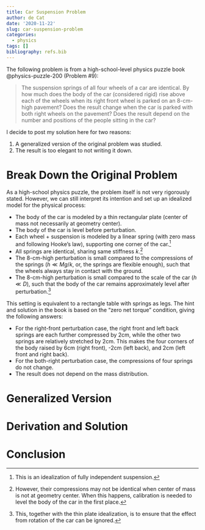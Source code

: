 ```yaml
---
title: Car Suspension Problem
author: de Cat
date: '2020-11-22'
slug: car-suspension-problem
categories:
  - physics
tags: []
bibliography: refs.bib
---
```


The following problem is from a high-school-level physics puzzle book @physics-puzzle-200 (Problem \#9):

> The suspension springs of all four wheels of a car are identical. By how much does the body of the car (considered rigid) rise above each of the wheels when its right front wheel is parked on an 8-cm-high pavement? Does the result change when the car is parked with both right wheels on the pavement? Does the result depend on the number and positions of the people sitting in the car?

I decide to post my solution here for two reasons:

1. A generalized version of the original problem was studied.
2. The result is too elegant to not writing it down.

# Break Down the Original Problem

As a high-school physics puzzle, the problem itself is not very rigorously stated. However, we can still interpret its intention and set up an idealized model for the physical process:

* The body of the car is modeled by a thin rectangular plate (center of mass not necessarily at geometry center).
* The body of the car is level before perturbation.
* Each wheel + suspension is modeled by a linear spring (with zero mass and following Hooke's law), supporting one corner of the car.[^1]
* All springs are identical, sharing same stiffness $k$.[^2]
* The 8-cm-high perturbation is small compared to the compressions of the springs ($h \ll Mg / k$, or, the springs are flexible enough), such that the wheels always stay in contact with the ground.
* The 8-cm-high perturbation is small compared to the scale of the car ($h \ll D$), such that the body of the car remains approximately level after perturbation.[^3]

This setting is equivalent to a rectangle table with springs as legs. The hint and solution in the book is based on the "zero net torque" condition, giving the following answers:

* For the right-front perturbation case, the right front and left back springs are each further compressed by 2cm, while the other two springs are relatively stretched by 2cm. This makes the four corners of the body raised by 6cm (right front), -2cm (left back), and 2cm (left front and right back).
* For the both-right perturbation case, the compressions of four springs do not change.
* The result does not depend on the mass distribution.

# Generalized Version



# Derivation and Solution

# Conclusion

[^1]: This is an idealization of fully independent suspension.
[^2]: However, their compressions may not be identical when center of mass is not at geometry center. When this happens, calibration is needed to level the body of the car in the first place.
[^3]: This, together with the thin plate idealization, is to ensure that the effect from rotation of the car can be ignored.